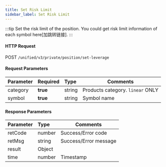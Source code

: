 ```yaml
---
title: Set Risk Limit
sidebar_label: Set Risk Limit
---
```

:::tip
Set the risk limit of the position. You could get risk limit information of each symbol here[加跳转链接].
:::

#### HTTP Request
POST `/unified/v3/private/position/set-leverage`

#### Request Parameters
| Parameter | Required | Type | Comments|
|:----- |:-------|:-----|------ |
|category |**true** |string |Products category. `linear` ONLY |
|symbol |**true** |string |Symbol name|

#### Response Parameters
| Parameter | Type | Comments|
|:----- |:-----|----- |
|retCode |number |Success/Error code |
|retMsg |string |Success/Error message |
|result |Object | |
|time |number |Timestamp |
